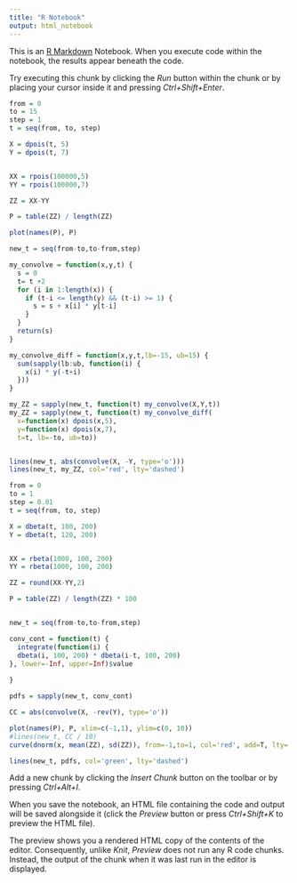 ```yaml
---
title: "R Notebook"
output: html_notebook
---
```


This is an [R Markdown](http://rmarkdown.rstudio.com) Notebook. When you execute code within the notebook, the results appear beneath the code. 

Try executing this chunk by clicking the *Run* button within the chunk or by placing your cursor inside it and pressing *Ctrl+Shift+Enter*. 

```r
from = 0
to = 15
step = 1
t = seq(from, to, step)

X = dpois(t, 5)
Y = dpois(t, 7)


XX = rpois(100000,5)
YY = rpois(100000,7)

ZZ = XX-YY

P = table(ZZ) / length(ZZ)

plot(names(P), P)

new_t = seq(from-to,to-from,step)

my_convolve = function(x,y,t) {
  s = 0
  t= t +2
  for (i in 1:length(x)) {
    if (t-i <= length(y) && (t-i) >= 1) {
      s = s + x[i] * y[t-i]
    }
  }
  return(s)
}

my_convolve_diff = function(x,y,t,lb=-15, ub=15) {
  sum(sapply(lb:ub, function(i) {
    x(i) * y(-t+i)
  }))
}

my_ZZ = sapply(new_t, function(t) my_convolve(X,Y,t))
my_ZZ = sapply(new_t, function(t) my_convolve_diff(
  x=function(x) dpois(x,5),
  y=function(x) dpois(x,7),
  t=t, lb=-to, ub=to))


lines(new_t, abs(convolve(X, -Y, type='o')))
lines(new_t, my_ZZ, col='red', lty='dashed')
```


```r
from = 0
to = 1
step = 0.01
t = seq(from, to, step)

X = dbeta(t, 100, 200)
Y = dbeta(t, 120, 200)


XX = rbeta(1000, 100, 200)
YY = rbeta(1000, 100, 200)

ZZ = round(XX-YY,2)

P = table(ZZ) / length(ZZ) * 100


new_t = seq(from-to,to-from,step)

conv_cont = function(t) {
  integrate(function(i) {
  dbeta(i, 100, 200) * dbeta(i-t, 100, 200)
}, lower=-Inf, upper=Inf)$value
  
}

pdfs = sapply(new_t, conv_cont)

CC = abs(convolve(X, -rev(Y), type='o'))

plot(names(P), P, xlim=c(-1,1), ylim=c(0, 10))
#lines(new_t, CC / 10)
curve(dnorm(x, mean(ZZ), sd(ZZ)), from=-1,to=1, col='red', add=T, lty='dashed')

lines(new_t, pdfs, col='green', lty='dashed')
```


Add a new chunk by clicking the *Insert Chunk* button on the toolbar or by pressing *Ctrl+Alt+I*.

When you save the notebook, an HTML file containing the code and output will be saved alongside it (click the *Preview* button or press *Ctrl+Shift+K* to preview the HTML file).

The preview shows you a rendered HTML copy of the contents of the editor. Consequently, unlike *Knit*, *Preview* does not run any R code chunks. Instead, the output of the chunk when it was last run in the editor is displayed.

